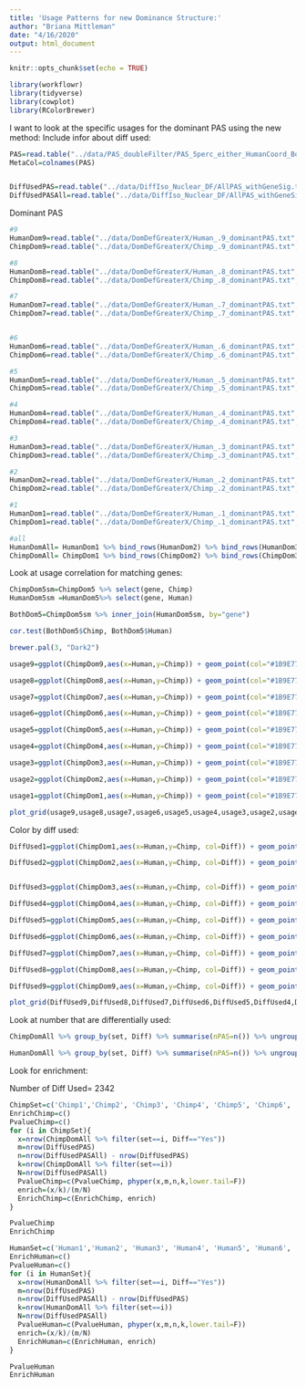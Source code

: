 ```yaml
---
title: 'Usage Patterns for new Dominance Structure:'
author: "Briana Mittleman"
date: "4/16/2020"
output: html_document
---
```


```r
knitr::opts_chunk$set(echo = TRUE)
```
```r
library(workflowr)
library(tidyverse)
library(cowplot)
library(RColorBrewer)
```
I want to look at the specific usages for the dominant PAS using the new method: 
Include infor about diff used:  


```r

PAS=read.table("../data/PAS_doubleFilter/PAS_5perc_either_HumanCoord_BothUsage_meta_doubleFilter.txt", header = T, stringsAsFactors = F)
MetaCol=colnames(PAS)


DiffUsedPAS=read.table("../data/DiffIso_Nuclear_DF/AllPAS_withGeneSig.txt",header = T, stringsAsFactors = F) %>% filter(SigPAU2=="Yes") %>% inner_join(PAS, by=c("chr","start", "end"))
DiffUsedPASAll=read.table("../data/DiffIso_Nuclear_DF/AllPAS_withGeneSig.txt",header = T, stringsAsFactors = F)%>% inner_join(PAS, by=c("chr","start", "end"))

```


Dominant PAS  

```r

#9
HumanDom9=read.table("../data/DomDefGreaterX/Human_.9_dominantPAS.txt", col.names = MetaCol,stringsAsFactors = F) %>% mutate(set="Human9") %>% mutate(Diff=ifelse(PAS %in% DiffUsedPAS$PAS,"Yes","No"))
ChimpDom9=read.table("../data/DomDefGreaterX/Chimp_.9_dominantPAS.txt", col.names = MetaCol,stringsAsFactors = F) %>% mutate(set="Chimp9")    %>% mutate(Diff=ifelse(PAS %in% DiffUsedPAS$PAS,"Yes","No"))

#8 
HumanDom8=read.table("../data/DomDefGreaterX/Human_.8_dominantPAS.txt", col.names = MetaCol,stringsAsFactors = F) %>% mutate(set="Human8") %>% mutate(Diff=ifelse(PAS %in% DiffUsedPAS$PAS,"Yes","No"))
ChimpDom8=read.table("../data/DomDefGreaterX/Chimp_.8_dominantPAS.txt", col.names = MetaCol,stringsAsFactors = F) %>% mutate(set="Chimp8") %>% mutate(Diff=ifelse(PAS %in% DiffUsedPAS$PAS,"Yes","No"))

#7 
HumanDom7=read.table("../data/DomDefGreaterX/Human_.7_dominantPAS.txt", col.names = MetaCol,stringsAsFactors = F) %>% mutate(set="Human7") %>% mutate(Diff=ifelse(PAS %in% DiffUsedPAS$PAS,"Yes","No"))
ChimpDom7=read.table("../data/DomDefGreaterX/Chimp_.7_dominantPAS.txt", col.names = MetaCol,stringsAsFactors = F) %>% mutate(set="Chimp7") %>% mutate(Diff=ifelse(PAS %in% DiffUsedPAS$PAS,"Yes","No"))


#6 
HumanDom6=read.table("../data/DomDefGreaterX/Human_.6_dominantPAS.txt", col.names = MetaCol,stringsAsFactors = F) %>% mutate(set="Human6") %>% mutate(Diff=ifelse(PAS %in% DiffUsedPAS$PAS,"Yes","No"))
ChimpDom6=read.table("../data/DomDefGreaterX/Chimp_.6_dominantPAS.txt", col.names = MetaCol,stringsAsFactors = F) %>% mutate(set="Chimp6") %>% mutate(Diff=ifelse(PAS %in% DiffUsedPAS$PAS,"Yes","No"))

#5  
HumanDom5=read.table("../data/DomDefGreaterX/Human_.5_dominantPAS.txt", col.names = MetaCol,stringsAsFactors = F) %>% mutate(set="Human5") %>% mutate(Diff=ifelse(PAS %in% DiffUsedPAS$PAS,"Yes","No"))
ChimpDom5=read.table("../data/DomDefGreaterX/Chimp_.5_dominantPAS.txt", col.names = MetaCol,stringsAsFactors = F) %>% mutate(set="Chimp5") %>% mutate(Diff=ifelse(PAS %in% DiffUsedPAS$PAS,"Yes","No"))

#4 
HumanDom4=read.table("../data/DomDefGreaterX/Human_.4_dominantPAS.txt", col.names = MetaCol,stringsAsFactors = F) %>% mutate(set="Human4") %>% mutate(Diff=ifelse(PAS %in% DiffUsedPAS$PAS,"Yes","No"))
ChimpDom4=read.table("../data/DomDefGreaterX/Chimp_.4_dominantPAS.txt", col.names = MetaCol,stringsAsFactors = F) %>% mutate(set="Chimp4") %>% mutate(Diff=ifelse(PAS %in% DiffUsedPAS$PAS,"Yes","No"))

#3 
HumanDom3=read.table("../data/DomDefGreaterX/Human_.3_dominantPAS.txt", col.names = MetaCol,stringsAsFactors = F) %>% mutate(set="Human3") %>% mutate(Diff=ifelse(PAS %in% DiffUsedPAS$PAS,"Yes","No"))
ChimpDom3=read.table("../data/DomDefGreaterX/Chimp_.3_dominantPAS.txt", col.names = MetaCol,stringsAsFactors = F) %>% mutate(set="Chimp3") %>% mutate(Diff=ifelse(PAS %in% DiffUsedPAS$PAS,"Yes","No"))

#2
HumanDom2=read.table("../data/DomDefGreaterX/Human_.2_dominantPAS.txt", col.names = MetaCol,stringsAsFactors = F) %>% mutate(set="Human2") %>% mutate(Diff=ifelse(PAS %in% DiffUsedPAS$PAS,"Yes","No"))
ChimpDom2=read.table("../data/DomDefGreaterX/Chimp_.2_dominantPAS.txt", col.names = MetaCol,stringsAsFactors = F) %>% mutate(set="Chimp2") %>% mutate(Diff=ifelse(PAS %in% DiffUsedPAS$PAS,"Yes","No"))

#1
HumanDom1=read.table("../data/DomDefGreaterX/Human_.1_dominantPAS.txt", col.names = MetaCol,stringsAsFactors = F) %>% mutate(set="Human1") %>% mutate(Diff=ifelse(PAS %in% DiffUsedPAS$PAS,"Yes","No"))
ChimpDom1=read.table("../data/DomDefGreaterX/Chimp_.1_dominantPAS.txt", col.names = MetaCol,stringsAsFactors = F) %>% mutate(set="Chimp1") %>% mutate(Diff=ifelse(PAS %in% DiffUsedPAS$PAS,"Yes","No"))

#all  
HumanDomAll= HumanDom1 %>% bind_rows(HumanDom2) %>% bind_rows(HumanDom3) %>% bind_rows(HumanDom4) %>% bind_rows(HumanDom5) %>% bind_rows(HumanDom6) %>% bind_rows(HumanDom7) %>% bind_rows(HumanDom8) %>% bind_rows(HumanDom9) 
ChimpDomAll= ChimpDom1 %>% bind_rows(ChimpDom2) %>% bind_rows(ChimpDom3) %>% bind_rows(ChimpDom4) %>% bind_rows(ChimpDom5) %>% bind_rows(ChimpDom6) %>% bind_rows(ChimpDom7) %>% bind_rows(ChimpDom8) %>% bind_rows(ChimpDom9) 


```


Look at usage correlation for matching genes:  

```r
ChimpDom5sm=ChimpDom5 %>% select(gene, Chimp)  
HumanDom5sm =HumanDom5%>% select(gene, Human)

BothDom5=ChimpDom5sm %>% inner_join(HumanDom5sm, by="gene")

cor.test(BothDom5$Chimp, BothDom5$Human)

```

```r
brewer.pal(3, "Dark2")

```

```r
usage9=ggplot(ChimpDom9,aes(x=Human,y=Chimp)) + geom_point(col="#1B9E77", alpha=.1)+ geom_point(data=HumanDom9, aes(x=Human,y=Chimp), col="#D95F02", alpha=.1) + labs(title="Usage 0.9")

usage8=ggplot(ChimpDom8,aes(x=Human,y=Chimp)) + geom_point(col="#1B9E77", alpha=.1)+ geom_point(data=HumanDom8, aes(x=Human,y=Chimp), col="#D95F02",alpha=.1) + labs(title="Usage 0.8")

usage7=ggplot(ChimpDom7,aes(x=Human,y=Chimp)) + geom_point(col="#1B9E77", alpha=.1)+ geom_point(data=HumanDom7, aes(x=Human,y=Chimp), col="#D95F02", alpha=.1) + labs(title="Usage 0.7")

usage6=ggplot(ChimpDom6,aes(x=Human,y=Chimp)) + geom_point(col="#1B9E77", alpha=.1)+ geom_point(data=HumanDom6, aes(x=Human,y=Chimp), col="#D95F02", alpha=.1) + labs(title="Usage 0.6")

usage5=ggplot(ChimpDom5,aes(x=Human,y=Chimp)) + geom_point(col="#1B9E77", alpha=.1)+ geom_point(data=HumanDom5, aes(x=Human,y=Chimp), col="#D95F02", alpha=.1) + labs(title="Usage 0.5")

usage4=ggplot(ChimpDom4,aes(x=Human,y=Chimp)) + geom_point(col="#1B9E77",alpha=.1)+ geom_point(data=HumanDom4, aes(x=Human,y=Chimp), col="#D95F02", alpha=.1) + labs(title="Usage 0.4")

usage3=ggplot(ChimpDom3,aes(x=Human,y=Chimp)) + geom_point(col="#1B9E77", alpha=.1)+ geom_point(data=HumanDom3, aes(x=Human,y=Chimp), col="#D95F02", alpha=.1) + labs(title="Usage 0.3")

usage2=ggplot(ChimpDom2,aes(x=Human,y=Chimp)) + geom_point(col="#1B9E77", alpha=.1)+ geom_point(data=HumanDom2, aes(x=Human,y=Chimp), col="#D95F02", alpha=.1) + labs(title="Usage 0.2")

usage1=ggplot(ChimpDom1,aes(x=Human,y=Chimp)) + geom_point(col="#1B9E77", alpha=.1)+ geom_point(data=HumanDom1, aes(x=Human,y=Chimp), col="#D95F02", alpha=.1) + labs(title="Usage 0.1")


```
```r
plot_grid(usage9,usage8,usage7,usage6,usage5,usage4,usage3,usage2,usage1)
```

Color by diff used:  

```r

DiffUsed1=ggplot(ChimpDom1,aes(x=Human,y=Chimp, col=Diff)) + geom_point(alpha=.1)+ geom_point(data=HumanDom1, aes(x=Human,y=Chimp,col=Diff), alpha=.1) +  scale_color_brewer(palette = "Set2") + labs(title="Differentially used 0.1") + theme(legend.position = "none")

DiffUsed2=ggplot(ChimpDom2,aes(x=Human,y=Chimp, col=Diff)) + geom_point(alpha=.1)+ geom_point(data=HumanDom2, aes(x=Human,y=Chimp,col=Diff), alpha=.1) +scale_color_brewer(palette = "Set2") + labs(title="Differentially used 0.2") + theme(legend.position = "none")


DiffUsed3=ggplot(ChimpDom3,aes(x=Human,y=Chimp, col=Diff)) + geom_point(alpha=.1)+ geom_point(data=HumanDom3, aes(x=Human,y=Chimp,col=Diff), alpha=.1) + scale_color_brewer(palette = "Set2") + labs(title="Differentially used 0.3") + theme(legend.position = "none")

DiffUsed4=ggplot(ChimpDom4,aes(x=Human,y=Chimp, col=Diff)) + geom_point(alpha=.1)+ geom_point(data=HumanDom4, aes(x=Human,y=Chimp,col=Diff), alpha=.1) +scale_color_brewer(palette = "Set2") + labs(title="Differentially used 0.4") + theme(legend.position = "none")

DiffUsed5=ggplot(ChimpDom5,aes(x=Human,y=Chimp, col=Diff)) + geom_point(alpha=.1)+ geom_point(data=HumanDom5, aes(x=Human,y=Chimp,col=Diff), alpha=.1)+ scale_color_brewer(palette = "Set2") + labs(title="Differentially used 0.5") + theme(legend.position = "none")

DiffUsed6=ggplot(ChimpDom6,aes(x=Human,y=Chimp, col=Diff)) + geom_point(alpha=.1)+ geom_point(data=HumanDom6, aes(x=Human,y=Chimp,col=Diff), alpha=.1)+ scale_color_brewer(palette = "Set2") + labs(title="Differentially used 0.6") + theme(legend.position = "none")

DiffUsed7=ggplot(ChimpDom7,aes(x=Human,y=Chimp, col=Diff)) + geom_point(alpha=.1)+ geom_point(data=HumanDom7, aes(x=Human,y=Chimp,col=Diff), alpha=.1)+ scale_color_brewer(palette = "Set2") + labs(title="Differentially used 0.7") + theme(legend.position = "none")

DiffUsed8=ggplot(ChimpDom8,aes(x=Human,y=Chimp, col=Diff)) + geom_point(alpha=.1)+ geom_point(data=HumanDom8, aes(x=Human,y=Chimp,col=Diff), alpha=.1)+ scale_color_brewer(palette = "Set2") + labs(title="Differentially used 0.8") + theme(legend.position = "none")

DiffUsed9=ggplot(ChimpDom9,aes(x=Human,y=Chimp, col=Diff)) + geom_point(alpha=.1)+ geom_point(data=HumanDom9, aes(x=Human,y=Chimp,col=Diff), alpha=.1)+ scale_color_brewer(palette = "Set2") + labs(title="Differentially used 0.9") + theme(legend.position = "none")
```


```r
plot_grid(DiffUsed9,DiffUsed8,DiffUsed7,DiffUsed6,DiffUsed5,DiffUsed4,DiffUsed3,DiffUsed2,DiffUsed1)
```


Look at number that are differentially used:  

```r
ChimpDomAll %>% group_by(set, Diff) %>% summarise(nPAS=n()) %>% ungroup() %>% group_by(set) %>% mutate(nSet=sum(nPAS), Prop=nPAS/nSet) %>% filter(Diff=="Yes") %>% select(set, Prop)

HumanDomAll %>% group_by(set, Diff) %>% summarise(nPAS=n()) %>% ungroup() %>% group_by(set) %>% mutate(nSet=sum(nPAS), Prop=nPAS/nSet) %>% filter(Diff=="Yes") %>% select(set, Prop)
```


Look for enrichment:  

Number of Diff Used= 2342  

```r


ChimpSet=c('Chimp1','Chimp2', 'Chimp3', 'Chimp4', 'Chimp5', 'Chimp6', 'Chimp7', 'Chimp8','Chimp9')
EnrichChimp=c()
PvalueChimp=c()
for (i in ChimpSet){
  x=nrow(ChimpDomAll %>% filter(set==i, Diff=="Yes"))
  m=nrow(DiffUsedPAS)
  n=nrow(DiffUsedPASAll) - nrow(DiffUsedPAS)
  k=nrow(ChimpDomAll %>% filter(set==i))
  N=nrow(DiffUsedPASAll)
  PvalueChimp=c(PvalueChimp, phyper(x,m,n,k,lower.tail=F))
  enrich=(x/k)/(m/N)
  EnrichChimp=c(EnrichChimp, enrich)
}

PvalueChimp
EnrichChimp
```

```r
HumanSet=c('Human1','Human2', 'Human3', 'Human4', 'Human5', 'Human6', 'Human7', 'Human8','Human9')
EnrichHuman=c()
PvalueHuman=c()
for (i in HumanSet){
  x=nrow(HumanDomAll %>% filter(set==i, Diff=="Yes"))
  m=nrow(DiffUsedPAS)
  n=nrow(DiffUsedPASAll) - nrow(DiffUsedPAS)
  k=nrow(HumanDomAll %>% filter(set==i))
  N=nrow(DiffUsedPASAll)
  PvalueHuman=c(PvalueHuman, phyper(x,m,n,k,lower.tail=F))
  enrich=(x/k)/(m/N)
  EnrichHuman=c(EnrichHuman, enrich)
}

PvalueHuman
EnrichHuman
```

